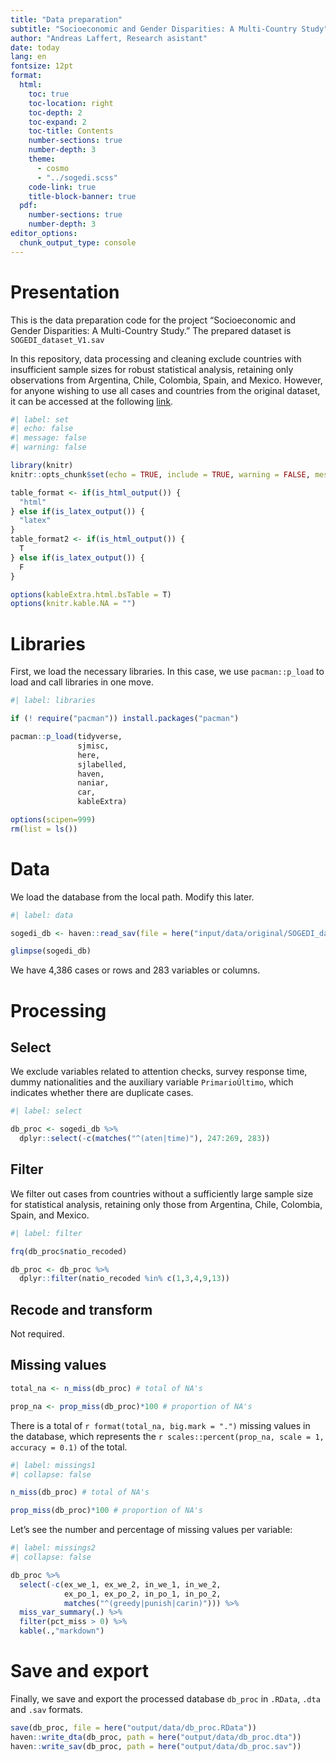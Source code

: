 ```yaml
---
title: "Data preparation"
subtitle: "Socioeconomic and Gender Disparities: A Multi-Country Study"
author: "Andreas Laffert, Research asistant"
date: today
lang: en
fontsize: 12pt
format:
  html:
    toc: true
    toc-location: right
    toc-depth: 2
    toc-expand: 2
    toc-title: Contents
    number-sections: true
    number-depth: 3
    theme:
      - cosmo
      - "../sogedi.scss"
    code-link: true
    title-block-banner: true
  pdf:
    number-sections: true
    number-depth: 3
editor_options: 
  chunk_output_type: console
---
```


# Presentation

This is the data preparation code for the project "Socioeconomic and Gender Disparities: A Multi-Country Study." The prepared dataset is `SOGEDI_dataset_V1.sav`

In this repository, data processing and cleaning exclude countries with insufficient sample sizes for robust statistical analysis, retaining only observations from Argentina, Chile, Colombia, Spain, and Mexico. However, for anyone wishing to use all cases and countries from the original dataset, it can be accessed at the following [link](https://osf.io/nv6rs/).

```r
#| label: set
#| echo: false
#| message: false
#| warning: false

library(knitr)
knitr::opts_chunk$set(echo = TRUE, include = TRUE, warning = FALSE, message = FALSE)

table_format <- if(is_html_output()) {
  "html"
} else if(is_latex_output()) {
  "latex"
}
table_format2 <- if(is_html_output()) {
  T
} else if(is_latex_output()) {
  F
}

options(kableExtra.html.bsTable = T)
options(knitr.kable.NA = "")
```

# Libraries

First, we load the necessary libraries. In this case, we use `pacman::p_load` to load and call libraries in one move.

```r
#| label: libraries

if (! require("pacman")) install.packages("pacman")

pacman::p_load(tidyverse,
               sjmisc, 
               here,
               sjlabelled,
               haven,
               naniar,
               car,
               kableExtra)

options(scipen=999)
rm(list = ls())

```

# Data

We load the database from the local path. Modify this later.

```r
#| label: data

sogedi_db <- haven::read_sav(file = here("input/data/original/SOGEDI_dataset_V1.sav"), user_na = T)

glimpse(sogedi_db)
```

We have 4,386 cases or rows and 283 variables or columns.

# Processing

## Select

We exclude variables related to attention checks, survey response time, dummy nationalities and the auxiliary variable `PrimarioÚltimo`, which indicates whether there are duplicate cases.

```r
#| label: select

db_proc <- sogedi_db %>% 
  dplyr::select(-c(matches("^(aten|time)"), 247:269, 283))

```

## Filter

We filter out cases from countries without a sufficiently large sample size for statistical analysis, retaining only those from Argentina, Chile, Colombia, Spain, and Mexico.

```r
#| label: filter

frq(db_proc$natio_recoded)

db_proc <- db_proc %>% 
  dplyr::filter(natio_recoded %in% c(1,3,4,9,13)) 

```

## Recode and transform

Not required.

## Missing values

```r
total_na <- n_miss(db_proc) # total of NA's

prop_na <- prop_miss(db_proc)*100 # proportion of NA's

```

There is a total of `r format(total_na, big.mark = ".")` missing values in the database, which represents the `r scales::percent(prop_na, scale = 1, accuracy = 0.1)` of the total.

```r
#| label: missings1
#| collapse: false

n_miss(db_proc) # total of NA's

prop_miss(db_proc)*100 # proportion of NA's
```

Let's see the number and percentage of missing values per variable:

```r
#| label: missings2
#| collapse: false

db_proc %>% 
  select(-c(ex_we_1, ex_we_2, in_we_1, in_we_2, 
            ex_po_1, ex_po_2, in_po_1, in_po_2,
            matches("^(greedy|punish|carin)"))) %>% 
  miss_var_summary(.) %>% 
  filter(pct_miss > 0) %>% 
  kable(.,"markdown") 
```

# Save and export

Finally, we save and export the processed database `db_proc` in `.RData`, `.dta` and `.sav` formats.

```r
save(db_proc, file = here("output/data/db_proc.RData"))
haven::write_dta(db_proc, path = here("output/data/db_proc.dta"))
haven::write_sav(db_proc, path = here("output/data/db_proc.sav"))
```
